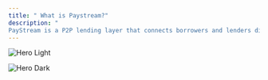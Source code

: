 ```yaml
---
title: " What is Paystream?"
description: "
PayStream is a P2P lending layer that connects borrowers and lenders directly on top of existing DeFi lending protocols like Kamino and MarginFi. It optimizes APYs by matching capital in real time and allowing borrowers to repay loans via programmable payment streams. Unmatched capital is automatically routed to underlying protocols to earn yield, ensuring no idle liquidity."
---
```


<img
  className="block dark:hidden"
  src="/images/hero-light.png"
  alt="Hero Light"
/>

<img
  className="hidden dark:block"
  src="/images/hero-dark.png"
  alt="Hero Dark"
/>
